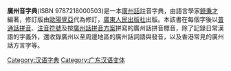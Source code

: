 {{expand|time=2018-05-27T13:59:58+00:00}}
'''廣州音字典'''(ISBN 9787218000503)是一本[[廣州話|廣州話]]註音字典，由語言學家[[饒秉才|饒秉才]]編著，修訂版由[[歐陽覺亞|歐陽覺亞]]代為修訂，[[廣東人民出版社|廣東人民出版社]]出版。本該書在每個字後以[[漢語拼音|普通話拼音]]、[[注音符號|注音符號]]及按[[廣州話拼音方案|廣州話拼音方案]]拼寫的廣州話拼音標音，除了記錄日常漢語的字義外，還收錄廣州以至周邊地區的廣州話詞語與發音，以及香港常見的廣州話方言字等。

{{Book-stub}}

[[Category:汉语字典|Category:汉语字典]]
[[Category:广东汉语变体|Category:广东汉语变体]]